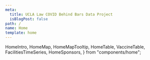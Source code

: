 ```yaml
---
meta:
  title: UCLA Law COVID Behind Bars Data Project
  isBlogPost: false
path: /
name: Home
template: home
---
```


  HomeIntro,
  HomeMap,
  HomeMapTooltip,
  HomeTable,
  VaccineTable,
  FacilitiesTimeSeries,
  HomeSponsors,
} from "components/home";

<HomeIntro
  title={homeContent.intro.title}
  subtitle={homeContent.intro.subtitle}
  body={homeContent.intro.body}
/>
<HomeMap title={homeContent.map.title} lang={homeContent.map} />
<HomeMapTooltip />
<HomeTable title={homeContent.table.title} note={homeContent.table.note} />
<VaccineTable
  title={homeContent.vaccineTable.title}
  subtitle={homeContent.vaccineTable.subtitle}
  columnHeaders={homeContent.vaccineTable.columnHeaders}
  note={homeContent.vaccineTable.note}
  flagNote={homeContent.vaccineTable.flag_note}
/>
<FacilitiesTimeSeries title={homeContent.timeSeries.title} />
<HomeSponsors
  title={homeContent.sponsors.title}
  logos={homeContent.sponsors.logos}
/>

